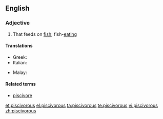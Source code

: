 ==English==

===Adjective===
{{en-adj}}

# {{context|chiefly|of birds|lang=en}} That feeds on [[fish]]; fish-[[eating]]

====Translations====
{{trans-top|fish}}
* Greek: {{t+|el|ιχθυοβόρος|sc=Grek}}
* Italian: {{t|it|piscivoro}}
{{trans-mid}}
* Malay: {{t|ms|pisivor}}
{{trans-bottom}}

====Related terms====
* [[piscivore]]

[[et:piscivorous]]
[[el:piscivorous]]
[[ta:piscivorous]]
[[te:piscivorous]]
[[vi:piscivorous]]
[[zh:piscivorous]]